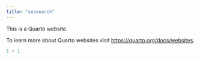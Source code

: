 ```yaml
---
title: "seasearch"
---
```


This is a Quarto website.

To learn more about Quarto websites visit <https://quarto.org/docs/websites>.

```r
1 + 1
```
